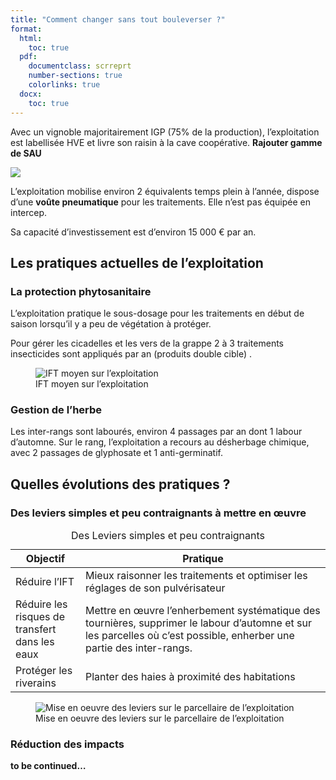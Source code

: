 ```yaml
---
title: "Comment changer sans tout bouleverser ?"
format: 
  html:
    toc: true
  pdf:
    documentclass: scrreprt
    number-sections: true
    colorlinks: true
  docx:
    toc: true
---
```


Avec un vignoble majoritairement IGP (75% de la production), l'exploitation est labellisée HVE et livre son raisin à la cave coopérative. **Rajouter gamme de SAU**

![](images/E1_bandoEx.png)

L'exploitation mobilise environ 2 équivalents temps plein à l'année, dispose d'une **voûte pneumatique** pour les traitements. Elle n'est pas équipée en intercep.

Sa capacité d'investissement est d'environ 15 000 € par an.

## Les pratiques actuelles de l'exploitation

### La protection phytosanitaire

L'exploitation pratique le sous-dosage pour les traitements en début de saison lorsqu'il y a peu de végétation à protéger.

Pour gérer les cicadelles et les vers de la grappe 2 à 3 traitements insecticides sont appliqués par an (produits double cible) .

![IFT moyen sur l'exploitation](images/E1_IFT.png)

### Gestion de l'herbe

Les inter-rangs sont labourés, environ 4 passages par an dont 1 labour d'automne. Sur le rang, l'exploitation a recours au désherbage chimique, avec 2 passages de glyphosate et 1 anti-germinatif.

## Quelles évolutions des pratiques ?

### Des leviers simples et peu contraignants à mettre en œuvre

| Objectif                                       | Pratique                                                                                                                                                              |
|------------------------------------------------|-----------------------------------------------------------------------------------------------------------------------------------------------------------------------|
| Réduire l'IFT                                  | Mieux raisonner les traitements et optimiser les réglages de son pulvérisateur                                                                                        |
| Réduire les risques de transfert dans les eaux | Mettre en œuvre l'enherbement systématique des tournières, supprimer le labour d'automne et sur les parcelles où c'est possible, enherber une partie des inter-rangs. |
| Protéger les riverains                         | Planter des haies à proximité des habitations                                                                                                                         |

: Des Leviers simples et peu contraignants

![Mise en oeuvre des leviers sur le parcellaire de l'exploitation](images/E1_cartepng.png)

### Réduction des impacts

**to be continued...**
